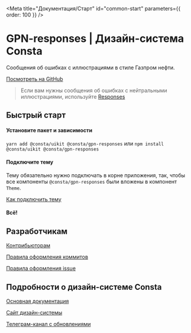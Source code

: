 
<Meta title="Документация/Старт" id="common-start" parameters={{ order: 100 }} />

# GPN-responses | Дизайн-система Consta

Сообщения об ошибках с иллюстрациями в стиле Газпром нефти.

[Посмотреть на GitHub](https://github.com/consta-design-system/gpn-responses)

> Если вам нужны сообщения об ошибках с нейтральными иллюстрациями, используйте [Responses](http://uikit.gizeasy.ru/?path=/docs/components-responses--playground)

## Быстрый старт

#### Установите пакет и зависимости

`yarn add @consta/uikit @consta/gpn-responses` или `npm install @consta/uikit @consta/gpn-responses`

#### Подключите тему

Тему обязательно нужно подключать в корне приложения, так, чтобы все компоненты `@consta/gpn-responses` были вложены в компонент `Theme`.

[Как подключить тему](http://uikit.gizeasy.ru/?path=/docs/thematization-how-to-connect-theme--page)

#### Всë!

## Разработчикам

[Контрибьюторам](http://uikit.gizeasy.ru/?path=/docs/common-develop-contributors--page)

[Правила оформления коммитов](http://uikit.gizeasy.ru/?path=/docs/common-develop-commits-style--page)

[Правила оформления issue](http://uikit.gizeasy.ru/?path=/docs/common-develop-issues--page)

## Подробности о дизайн-системе Consta

[Основная документация](http://uikit.gizeasy.ru/?path=/docs/common-about--page)

[Сайт дизайн-системы](https://consta.gazprom-neft.ru/)

[Телеграм-канал с обновлениями](https://t.me/consta_ui_releases)
